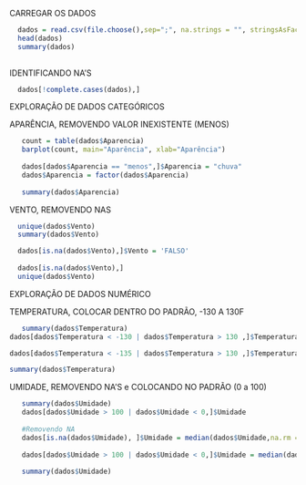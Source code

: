 
CARREGAR OS DADOS
```r
  dados = read.csv(file.choose(),sep=";", na.strings = "", stringsAsFactors = T)
  head(dados)
  summary(dados)
  
```
IDENTIFICANDO NA'S

```r
  dados[!complete.cases(dados),]
```

EXPLORAÇÃO DE DADOS CATEGÓRICOS
  
APARÊNCIA, REMOVENDO VALOR INEXISTENTE (MENOS)
```r
   count = table(dados$Aparencia)
   barplot(count, main="Aparência", xlab="Aparência")
   
   dados[dados$Aparencia == "menos",]$Aparencia = "chuva"
   dados$Aparencia = factor(dados$Aparencia)
   
   summary(dados$Aparencia)
```

VENTO, REMOVENDO NAS

```r
  unique(dados$Vento)
  summary(dados$Vento)

  dados[is.na(dados$Vento),]$Vento = 'FALSO'
  
  dados[is.na(dados$Vento),]
  unique(dados$Vento)

```
EXPLORAÇÃO DE DADOS NUMÉRICO


TEMPERATURA, COLOCAR DENTRO DO PADRÃO, -130 A 130F

```r
   summary(dados$Temperatura)
dados[dados$Temperatura < -130 | dados$Temperatura > 130 ,]$Temperatura

dados[dados$Temperatura < -135 | dados$Temperatura > 130 ,]$Temperatura = median(dados$Temperatura) 

summary(dados$Temperatura)
```

UMIDADE, REMOVENDO NA'S e COLOCANDO NO PADRÃO (0 a 100)

```r
   summary(dados$Umidade)
   dados[dados$Umidade > 100 | dados$Umidade < 0,]$Umidade
   
   #Removendo NA
   dados[is.na(dados$Umidade), ]$Umidade = median(dados$Umidade,na.rm = T)
   
   dados[dados$Umidade > 100 | dados$Umidade < 0,]$Umidade = median(dados$Umidade)
   
   summary(dados$Umidade)
   
```

